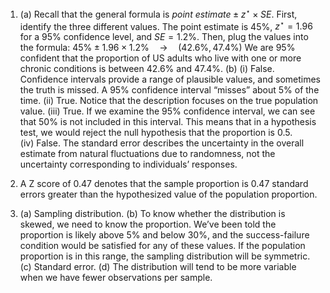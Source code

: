 1. \(a) Recall that the general formula is $point~estimate \pm z^{\star} \times SE$. First, identify the three different values. The point estimate is 45%, $z^{\star} = 1.96$ for a 95% confidence level, and $SE = 1.2\%$. Then, plug the values into the formula: $45\% \pm 1.96 \times 1.2\% \quad\to\quad (42.6\%, 47.4\%)$ We are 95% confident that the proportion of US adults who live with one or more chronic conditions is between 42.6% and 47.4%. (b) (i) False. Confidence intervals provide a range of plausible values, and sometimes the truth is missed. A 95% confidence interval "misses" about 5% of the time. (ii) True. Notice that the description focuses on the true population value. (iii) True. If we examine the 95% confidence interval, we can see that 50% is not included in this interval. This means that in a hypothesis test, we would reject the null hypothesis that the proportion is 0.5. (iv) False. The standard error describes the uncertainty in the overall estimate from natural fluctuations due to randomness, not the uncertainty corresponding to individuals' responses.

1. A Z score of 0.47 denotes that the sample proportion is 0.47 standard errors greater than the hypothesized value of the population proportion. 

1. \(a) Sampling distribution. (b) To know whether the distribution is skewed, we need to know the proportion. We've been told the proportion is likely above 5% and below 30%, and the success-failure condition would be satisfied for any of these values. If the population proportion is in this range, the sampling distribution will be symmetric. (c) Standard error. (d) The distribution will tend to be more variable when we have fewer observations per sample.
